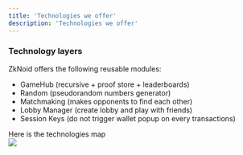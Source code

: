 ```yaml
---
title: 'Technologies we offer'
description: 'Technologies we offer'
---
```



### Technology layers

ZkNoid offers the following reusable modules:

- GameHub (recursive + proof store + leaderboards)
- Random (pseudorandom numbers generator)
- Matchmaking (makes opponents to find each other)
- Lobby Manager (create lobby and play with friends)
- Session Keys (do not trigger wallet popup on every transactions)

Here is the technologies map
<br/>
<Image src="/zknoid_for_developers/technologies_we_offer/all_modules.jpg" width={1280} height={720}/>
